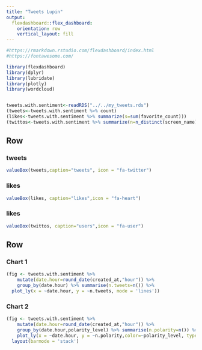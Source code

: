 ```yaml
---
title: "Tweets Lupin"
output: 
  flexdashboard::flex_dashboard:
    orientation: row
    vertical_layout: fill
---
```


```r

#https://rmarkdown.rstudio.com/flexdashboard/index.html
#https://fontawesome.com/

library(flexdashboard)
library(dplyr)
library(lubridate)
library(plotly)
library(wordcloud)


tweets.with.sentiment<-readRDS("../../my_tweets.rds")
(tweets<-tweets.with.sentiment %>% count)
(likes<-tweets.with.sentiment %>% summarize(s=sum(favorite_count)))
(twittos<-tweets.with.sentiment %>% summarize(n=n_distinct(screen_name)))
```

Row
-----------------------------------------------------------------------

### tweets

```r
valueBox(tweets,caption="tweets", icon = "fa-twitter")
```

### likes

```r
valueBox(likes, caption="likes",icon = "fa-heart")
```

### likes

```r
valueBox(twittos, caption="users",icon = "fa-user")
```

Row
-----------------------------------------------------------------------
### Chart 1
```r
(fig <- tweets.with.sentiment %>%
    mutate(date.hour=round_date(created_at,"hour")) %>%
    group_by(date.hour) %>% summarise(n.tweets=n()) %>%
  plot_ly(x = ~date.hour, y = ~n.tweets, mode = 'lines'))
```

### Chart 2
```r
(fig <- tweets.with.sentiment %>%
    mutate(date.hour=round_date(created_at,"hour")) %>%
    group_by(date.hour,polarity_level) %>% summarise(n.polarity=n()) %>%
    plot_ly(x = ~date.hour, y = ~n.polarity,color=~polarity_level, type = 'bar')) %>%
  layout(barmode = 'stack')
```


